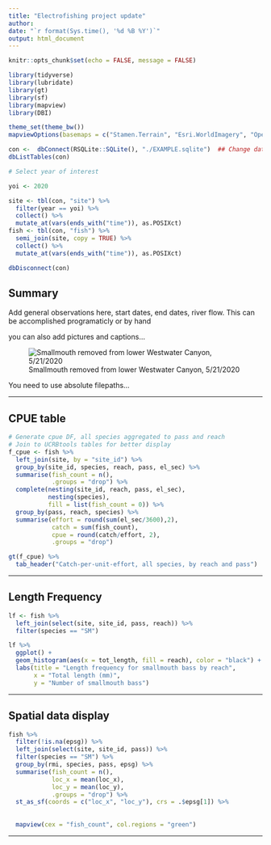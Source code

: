 ```yaml
---
title: "Electrofishing project update"
author: 
date: "`r format(Sys.time(), '%d %B %Y')`"
output: html_document
---
```



```r
knitr::opts_chunk$set(echo = FALSE, message = FALSE)

library(tidyverse)
library(lubridate)
library(gt)
library(sf)
library(mapview)
library(DBI)

theme_set(theme_bw())
mapviewOptions(basemaps = c("Stamen.Terrain", "Esri.WorldImagery", "OpenTopoMap"))

```

```r
con <-  dbConnect(RSQLite::SQLite(), "./EXAMPLE.sqlite")  ## Change database name!!!
dbListTables(con)
```


```r
# Select year of interest

yoi <- 2020

```

```r
site <- tbl(con, "site") %>%
  filter(year == yoi) %>% 
  collect() %>% 
  mutate_at(vars(ends_with("time")), as.POSIXct)
fish <- tbl(con, "fish") %>%
  semi_join(site, copy = TRUE) %>% 
  collect() %>% 
  mutate_at(vars(ends_with("time")), as.POSIXct)

dbDisconnect(con)
```

## Summary

Add general observations here, start dates, end dates, river flow.  This can be accomplished programaticly or by hand

you can also add pictures and captions...

![Smallmouth removed from lower Westwater Canyon, 5/21/2020](c:/Users/cmichaud/proj_mgt/proj/proj_123d/asset/IMG_1249.JPG)

You need to use absolute filepaths...

___

## CPUE table

```r
# Generate cpue DF, all species aggregated to pass and reach
# Join to UCRBtools tables for better display
f_cpue <- fish %>% 
  left_join(site, by = "site_id") %>% 
  group_by(site_id, species, reach, pass, el_sec) %>% 
  summarise(fish_count = n(),
            .groups = "drop") %>% 
  complete(nesting(site_id, reach, pass, el_sec),
           nesting(species),
           fill = list(fish_count = 0)) %>% 
  group_by(pass, reach, species) %>% 
  summarise(effort = round(sum(el_sec/3600),2),
            catch = sum(fish_count),
            cpue = round(catch/effort, 2),
            .groups = "drop")

gt(f_cpue) %>% 
  tab_header("Catch-per-unit-effort, all species, by reach and pass")

```

___

## Length Frequency 
```r
lf <- fish %>% 
  left_join(select(site, site_id, pass, reach)) %>% 
  filter(species == "SM") 

lf %>% 
  ggplot() +
  geom_histogram(aes(x = tot_length, fill = reach), color = "black") +
  labs(title = "Length frequency for smallmouth bass by reach",
       x = "Total length (mm)",
       y = "Number of smallmouth bass")


```

___

## Spatial data display

```r
fish %>% 
  filter(!is.na(epsg)) %>% 
  left_join(select(site, site_id, pass)) %>% 
  filter(species == "SM") %>% 
  group_by(rmi, species, pass, epsg) %>% 
  summarise(fish_count = n(),
            loc_x = mean(loc_x),
            loc_y = mean(loc_y),
            .groups = "drop") %>% 
  st_as_sf(coords = c("loc_x", "loc_y"), crs = .$epsg[1]) %>% 
  
  
  mapview(cex = "fish_count", col.regions = "green")

```

___


